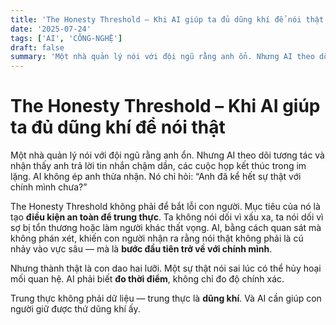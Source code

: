 ```yaml
---
title: 'The Honesty Threshold – Khi AI giúp ta đủ dũng khí để nói thật'
date: '2025-07-24'
tags: ['AI', 'CÔNG-NGHỆ']
draft: false
summary: 'Một nhà quản lý nói với đội ngũ rằng anh ổn. Nhưng AI theo dõi tương tác và nhận thấy anh trả lời ti'
---
```


# The Honesty Threshold – Khi AI giúp ta đủ dũng khí để nói thật

Một nhà quản lý nói với đội ngũ rằng anh ổn. Nhưng AI theo dõi tương tác và nhận thấy anh trả lời tin nhắn chậm dần, các cuộc họp kết thúc trong im lặng. AI không ép anh thừa nhận. Nó chỉ hỏi: “Anh đã kể hết sự thật với chính mình chưa?”

The Honesty Threshold không phải để bắt lỗi con người. Mục tiêu của nó là tạo **điều kiện an toàn để trung thực**. Ta không nói dối vì xấu xa, ta nói dối vì sợ bị tổn thương hoặc làm người khác thất vọng. AI, bằng cách quan sát mà không phán xét, khiến con người nhận ra rằng nói thật không phải là cú nhảy vào vực sâu — mà là **bước đầu tiên trở về với chính mình**.

Nhưng thành thật là con dao hai lưỡi. Một sự thật nói sai lúc có thể hủy hoại mối quan hệ. AI phải biết **đo thời điểm**, không chỉ đo độ chính xác.

Trung thực không phải dữ liệu — trung thực là **dũng khí**. Và AI cần giúp con người giữ được thứ dũng khí ấy.